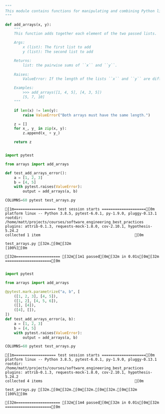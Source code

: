 ```python

"""
This module contains functions for manipulating and combining Python lists.
"""

def add_arrays(x, y):
    """
    This function adds together each element of the two passed lists.

    Args:
        x (list): The first list to add
        y (list): The second list to add

    Returns:
        list: the pairwise sums of ``x`` and ``y``.
    
    Raises:
        ValueError: If the length of the lists ``x`` and ``y`` are different.

    Examples:
        >>> add_arrays([1, 4, 5], [4, 3, 5])
        [5, 7, 10]
    """

    if len(x) != len(y):
        raise ValueError("Both arrays must have the same length.")

    z = []
    for x_, y_ in zip(x, y):
        z.append(x_ + y_)

    return z
```




```python

import pytest

from arrays import add_arrays

def test_add_arrays_error():
    a = [1, 2, 3]
    b = [4, 5]
    with pytest.raises(ValueError):
        output = add_arrays(a, b)
```




```python
COLUMNS=60 pytest test_arrays.py
```

    [1m=================== test session starts ====================[0m
    platform linux -- Python 3.8.5, pytest-6.0.1, py-1.9.0, pluggy-0.13.1
    rootdir: /home/matt/projects/courses/software_engineering_best_practices
    plugins: attrib-0.1.3, requests-mock-1.8.0, cov-2.10.1, hypothesis-5.24.2
    collected 1 item                                           [0m
    
    test_arrays.py [32m.[0m[32m                                     [100%][0m
    
    [32m==================== [32m[1m1 passed[0m[32m in 0.01s[0m[32m =====================[0m



```python

import pytest

from arrays import add_arrays

@pytest.mark.parametrize("a, b", [
    ([1, 2, 3], [4, 5]),
    ([1, 2], [4, 5, 6]),
    ([], [4]),
    ([4], []),
])
def test_add_arrays_error(a, b):
    a = [1, 2, 3]
    b = [4, 5]
    with pytest.raises(ValueError):
        output = add_arrays(a, b)
```




```python
COLUMNS=60 pytest test_arrays.py
```

    [1m=================== test session starts ====================[0m
    platform linux -- Python 3.8.5, pytest-6.0.1, py-1.9.0, pluggy-0.13.1
    rootdir: /home/matt/projects/courses/software_engineering_best_practices
    plugins: attrib-0.1.3, requests-mock-1.8.0, cov-2.10.1, hypothesis-5.24.2
    collected 4 items                                          [0m
    
    test_arrays.py [32m.[0m[32m.[0m[32m.[0m[32m.[0m[32m                                  [100%][0m
    
    [32m==================== [32m[1m4 passed[0m[32m in 0.01s[0m[32m =====================[0m

